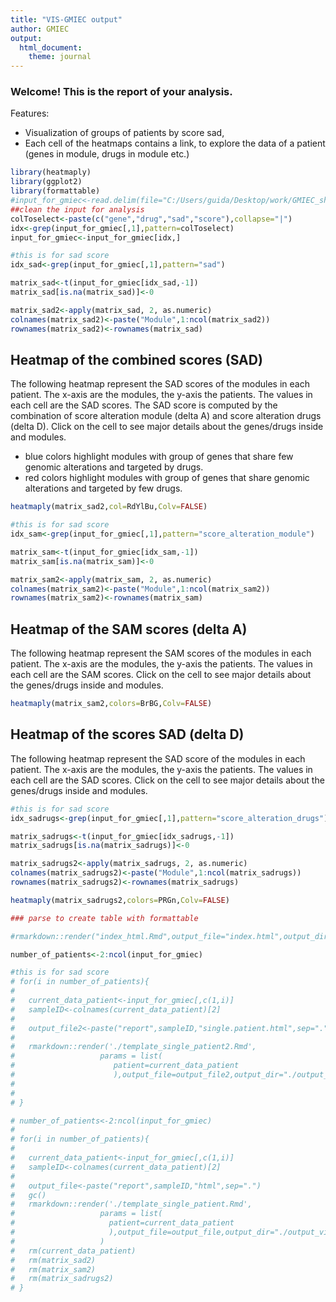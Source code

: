 ```yaml
---
title: "VIS-GMIEC output"
author: GMIEC
output: 
  html_document:
    theme: journal
---
```




### Welcome! This is the report of your analysis.

Features:

- Visualization of groups of patients by score sad, 
- Each cell of the heatmaps contains a link, to explore the data of a patient (genes in module, drugs in module etc.)


```r
library(heatmaply)
library(ggplot2)
library(formattable)
#input_for_gmiec<-read.delim(file="C:/Users/guida/Desktop/work/GMIEC_shiny/Analysis_GMIEC_main_results.txt")
##clean the input for analysis
colToselect<-paste(c("gene","drug","sad","score"),collapse="|")
idx<-grep(input_for_gmiec[,1],pattern=colToselect)
input_for_gmiec<-input_for_gmiec[idx,]

#this is for sad score
idx_sad<-grep(input_for_gmiec[,1],pattern="sad")

matrix_sad<-t(input_for_gmiec[idx_sad,-1])
matrix_sad[is.na(matrix_sad)]<-0

matrix_sad2<-apply(matrix_sad, 2, as.numeric)
colnames(matrix_sad2)<-paste("Module",1:ncol(matrix_sad2))
rownames(matrix_sad2)<-rownames(matrix_sad)
```

## Heatmap of the combined scores (SAD) 

The following heatmap represent the SAD scores of the modules in each patient. The x-axis are the modules, the y-axis the patients. The values in each cell are the SAD scores. The SAD score is computed by the combination of score alteration module (delta A) and score alteration drugs (delta D). Click on the cell to see major details about the genes/drugs inside and modules.

- blue colors highlight modules with group of genes that share few genomic alterations and targeted by drugs.
- red colors highlight modules with group of genes that share  genomic alterations and targeted by few drugs.

```r
heatmaply(matrix_sad2,col=RdYlBu,Colv=FALSE)
```

```r
#this is for sad score
idx_sam<-grep(input_for_gmiec[,1],pattern="score_alteration_module")

matrix_sam<-t(input_for_gmiec[idx_sam,-1])
matrix_sam[is.na(matrix_sam)]<-0

matrix_sam2<-apply(matrix_sam, 2, as.numeric)
colnames(matrix_sam2)<-paste("Module",1:ncol(matrix_sam2))
rownames(matrix_sam2)<-rownames(matrix_sam)
```

## Heatmap of the SAM scores (delta A)

The following heatmap represent the SAM scores of the modules in each patient. The x-axis are the modules, the y-axis the patients. The values in each cell are the SAM scores. Click on the cell to see major details about the genes/drugs inside and modules.

```r
heatmaply(matrix_sam2,colors=BrBG,Colv=FALSE)
```

## Heatmap of the scores SAD (delta D)
The following heatmap represent the SAD score of the modules in each patient. The x-axis are the modules, the y-axis the patients. The values in each cell are the SAD scores. Click on the cell to see major details about the genes/drugs inside and modules.

```r
#this is for sad score
idx_sadrugs<-grep(input_for_gmiec[,1],pattern="score_alteration_drugs")

matrix_sadrugs<-t(input_for_gmiec[idx_sadrugs,-1])
matrix_sadrugs[is.na(matrix_sadrugs)]<-0

matrix_sadrugs2<-apply(matrix_sadrugs, 2, as.numeric)
colnames(matrix_sadrugs2)<-paste("Module",1:ncol(matrix_sadrugs))
rownames(matrix_sadrugs2)<-rownames(matrix_sadrugs)
```

```r
heatmaply(matrix_sadrugs2,colors=PRGn,Colv=FALSE)
```

```r
### parse to create table with formattable

#rmarkdown::render("index_html.Rmd",output_file="index.html",output_dir="./output_vis/")

number_of_patients<-2:ncol(input_for_gmiec)

#this is for sad score
# for(i in number_of_patients){
#   
#   current_data_patient<-input_for_gmiec[,c(1,i)]
#   sampleID<-colnames(current_data_patient)[2]
#   
#   output_file2<-paste("report",sampleID,"single.patient.html",sep=".")
# 
#   rmarkdown::render('./template_single_patient2.Rmd',
#                   params = list(
#                      patient=current_data_patient
#                      ),output_file=output_file2,output_dir="./output_vis/")
# 
# 
# }
```

```r
# number_of_patients<-2:ncol(input_for_gmiec)
# 
# for(i in number_of_patients){
#   
#   current_data_patient<-input_for_gmiec[,c(1,i)]
#   sampleID<-colnames(current_data_patient)[2]
# 
#   output_file<-paste("report",sampleID,"html",sep=".")
#   gc()
#   rmarkdown::render('./template_single_patient.Rmd',
#                   params = list(
#                     patient=current_data_patient
#                     ),output_file=output_file,output_dir="./output_vis/"
#                   )
#   rm(current_data_patient)
#   rm(matrix_sad2)
#   rm(matrix_sam2)
#   rm(matrix_sadrugs2)
# }
```

